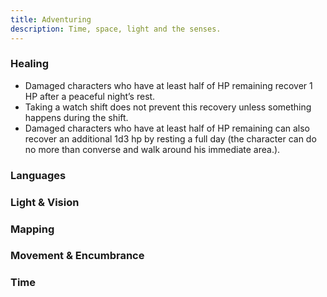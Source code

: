 ```yaml
---
title: Adventuring
description: Time, space, light and the senses.
---
```



<AbbreviationsAside />

### Healing

- Damaged characters who have at least half of HP remaining recover 1 HP after a peaceful night’s rest.
- Taking a watch shift does not prevent this recovery unless something happens during the shift.
- Damaged characters who have at least half of HP remaining can also recover an additional 1d3 hp by resting a full day
  (the character can do no more than converse and walk around his immediate area.).

### Languages

### Light & Vision

### Mapping

### Movement & Encumbrance

### Time
